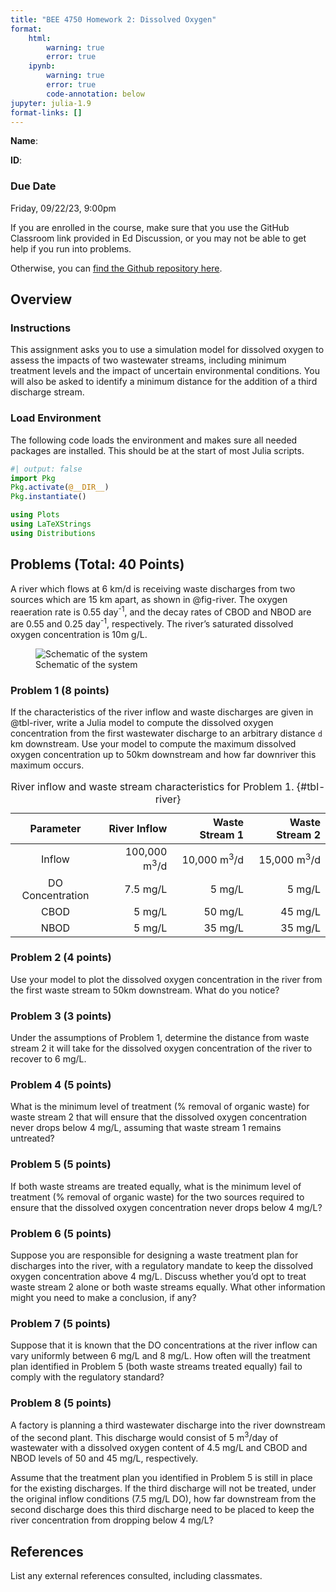 ```yaml
---
title: "BEE 4750 Homework 2: Dissolved Oxygen"
format:
    html:        
        warning: true
        error: true
    ipynb:
        warning: true
        error: true
        code-annotation: below
jupyter: julia-1.9
format-links: []
---
```


::: {.content-visible when-format="ipynb"}
**Name**:

**ID**:
:::

::: {.callout-important icon=false}
### Due Date

Friday, 09/22/23, 9:00pm
:::

::: {.content-visible when-format="html"}

:::{.callout-caution}

If you are enrolled in the course, make sure that you use the GitHub Classroom link provided in Ed Discussion, or you may not be able to get help if you run into problems.

Otherwise, you can [find the Github repository here]({{< var github_org.repo >}}/hw02).

:::

:::

## Overview

### Instructions

This assignment asks you to use a simulation model for dissolved oxygen to assess the impacts of two wastewater streams, including minimum treatment levels and the impact of  uncertain environmental conditions. You will also be asked to identify a minimum distance for the addition of a third discharge stream.

### Load Environment

The following code loads the environment and makes sure all needed packages are installed. This should be at the start of most Julia scripts.

```julia
#| output: false
import Pkg
Pkg.activate(@__DIR__)
Pkg.instantiate()
```

```julia
using Plots
using LaTeXStrings
using Distributions
```

## Problems (Total: 40 Points)


A river which flows at 6 km/d is receiving waste discharges from two sources which are 15 km apart, as shown in @fig-river. The oxygen reaeration rate is 0.55 day^-1^, and the decay rates of CBOD and NBOD are are 0.55 and 0.25 day^-1^, respectively. The river's saturated dissolved oxygen concentration is 10m g/L.

![Schematic of the system](figures/river_diagram.png){#fig-river}


::: {.cell .markdown}

### Problem 1 (8 points)

If the characteristics of the river inflow and waste discharges are given in @tbl-river, write a Julia model to compute the dissolved oxygen concentration from the first wastewater discharge to an arbitrary distance `d` km downstream. Use your model to compute the maximum dissolved oxygen concentration up to 50km downstream and how far downriver this maximum occurs.

| Parameter | River Inflow | Waste Stream 1 | Waste Stream 2 |
|:---------:|-------------:|---------------:|---------------:|
| Inflow | 100,000 m^3^/d | 10,000 m^3^/d | 15,000 m^3^/d |
| DO Concentration | 7.5 mg/L | 5 mg/L | 5 mg/L |
| CBOD | 5 mg/L | 50 mg/L | 45 mg/L |
| NBOD | 5 mg/L | 35 mg/L | 35 mg/L |
: River inflow and waste stream characteristics for Problem 1. {#tbl-river}

:::

::: {.eall .markdown}
### Problem 2 (4 points)

Use your model to plot the dissolved oxygen concentration in the river from the first waste stream to 50km downstream. What do you notice?

:::

::: {.cell .markdown}
### Problem 3 (3 points)

Under the assumptions of Problem 1, determine the distance from waste stream 2 it will take for the dissolved oxygen concentration of the river to recover to 6 mg/L.
:::

::: {.cell .markdown}
### Problem 4 (5 points)

What is the minimum level of treatment (% removal of organic waste) for waste stream 2 that will ensure that the dissolved oxygen concentration never drops below 4 mg/L, assuming that waste stream 1 remains untreated?
:::

::: {.cell .markdown}
### Problem 5 (5 points)

If both waste streams are treated equally, what is the minimum level of treatment (% removal of organic waste) for the two sources required to ensure that the dissolved oxygen concentration never drops below 4 mg/L?

:::

::: {.cell .markdown}

### Problem 6 (5 points)

Suppose you are responsible for designing a waste treatment plan for discharges into the river, with a regulatory mandate to keep the dissolved oxygen concentration above 4 mg/L. Discuss whether you'd opt to treat waste stream 2 alone or both waste streams equally. What other information might you need to make a conclusion, if any?

:::

::: {.cell .markdown}

### Problem 7 (5 points)

Suppose that it is known that the DO concentrations at the river inflow can vary uniformly between 6 mg/L and 8 mg/L. How often will the treatment plan identified in Problem 5 (both waste streams treated equally) fail to comply with the regulatory standard?

:::

::: {.cell .markdown}

### Problem 8 (5 points)

A factory is planning a third wastewater discharge into the river downstream of the second plant. This discharge would consist of 5 m^3^/day of wastewater with a dissolved oxygen content of 4.5 mg/L and CBOD and NBOD levels of 50 and 45 mg/L, respectively.

Assume that the treatment plan you identified in Problem 5 is still in place for the existing discharges. If the third discharge will not be treated, under the original inflow conditions (7.5 mg/L DO), how far downstream from the second discharge does this third discharge need to be placed to keep the river concentration from dropping below 4 mg/L?
:::


::: {.cell .markdown}
## References

List any external references consulted, including classmates.
:::